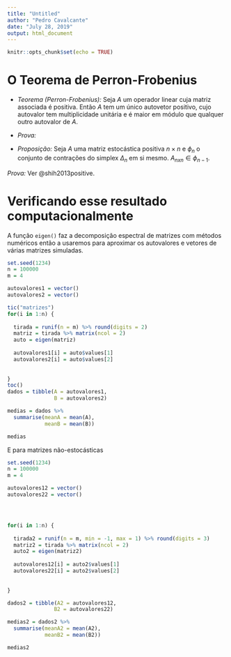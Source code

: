 ```yaml
---
title: "Untitled"
author: "Pedro Cavalcante"
date: "July 28, 2019"
output: html_document
---
```


```r
knitr::opts_chunk$set(echo = TRUE)
```

# O Teorema de Perron-Frobenius

* *Teorema (Perron-Frobenius):* Seja $A$ um operador linear cuja matriz associada é positiva. Então $A$ tem um único autovetor positivo, cujo autovalor tem multiplicidade unitária e é maior em módulo que qualquer outro autovalor de $A$. 

* *Prova:* 



* *Proposição:* Seja $A$ uma matriz estocástica positiva $n \times n$ e $\phi_n$ o conjunto de contrações do simplex $\Delta_{n}$ em si mesmo. $A_{n x n} \in \phi_{n-1}$.

*Prova:* Ver @shih2013positive.

# Verificando esse resultado computacionalmente

A função ``eigen()`` faz a decomposição espectral de matrizes com métodos numéricos então a usaremos para aproximar os autovalores e vetores de várias matrizes simuladas. 


```R
set.seed(1234)
n = 100000 
m = 4

autovalores1 = vector()
autovalores2 = vector()

tic("matrizes")
for(i in 1:n) {
  
  tirada = runif(n = m) %>% round(digits = 2)
  matriz = tirada %>% matrix(ncol = 2)
  auto = eigen(matriz)
  
  autovalores1[i] = auto$values[1]
  autovalores2[i] = auto$values[2]
  
  
}
toc()
dados = tibble(A = autovalores1,
               B = autovalores2)

medias = dados %>%
  summarise(meanA = mean(A),
            meanB = mean(B))

medias 
```


E para matrizes não-estocásticas

```R
set.seed(1234)
n = 100000
m = 4

autovalores12 = vector()
autovalores22 = vector()




for(i in 1:n) {
  
  tirada2 = runif(n = m, min = -1, max = 1) %>% round(digits = 3)
  matriz2 = tirada %>% matrix(ncol = 2)
  auto2 = eigen(matriz2)
  
  autovalores12[i] = auto2$values[1]
  autovalores22[i] = auto2$values[2]
  
  
}

dados2 = tibble(A2 = autovalores12,
               B2 = autovalores22)

medias2 = dados2 %>%
  summarise(meanA2 = mean(A2),
            meanB2 = mean(B2))

medias2 
```